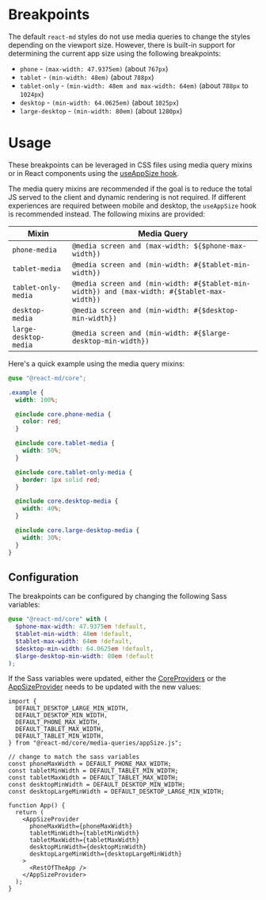 # Breakpoints

The default `react-md` styles do not use media queries to change the styles
depending on the viewport size. However, there is built-in support for determining
the current app size using the following breakpoints:

- `phone` - `(max-width: 47.9375em)` (about `767px`)
- `tablet` - `(min-width: 48em)` (about `788px`)
- `tablet-only` - `(min-width: 48em and max-width: 64em)` (about `788px` to `1024px`)
- `desktop` - `(min-width: 64.0625em)` (about `1025px`)
- `large-desktop` - `(min-width: 80em)` (about `1280px`)

# Usage

These breakpoints can be leveraged in CSS files using media query mixins or in
React components using the [useAppSize hook](/hooks/use-app-size).

The media query mixins are recommended if the goal is to reduce the total JS
served to the client and dynamic rendering is not required. If different
experiences are required between mobile and desktop, the `useAppSize` hook is
recommended instead. The following mixins are provided:

| Mixin                 | Media Query                                                                                 |
| --------------------- | ------------------------------------------------------------------------------------------- |
| `phone-media`         | `@media screen and (max-width: ${$phone-max-width})`                                        |
| `tablet-media`        | `@media screen and (min-width: #{$tablet-min-width})`                                       |
| `tablet-only-media`   | `@media screen and (min-width: #{$tablet-min-width}) and (max-width: #{$tablet-max-width})` |
| `desktop-media`       | `@media screen and (min-width: #{$desktop-min-width})`                                      |
| `large-desktop-media` | `@media screen and (min-width: #{$large-desktop-min-width})`                                |

Here's a quick example using the media query mixins:

```scss
@use "@react-md/core";

.example {
  width: 100%;

  @include core.phone-media {
    color: red;
  }

  @include core.tablet-media {
    width: 50%;
  }

  @include core.tablet-only-media {
    border: 1px solid red;
  }

  @include core.desktop-media {
    width: 40%;
  }

  @include core.large-desktop-media {
    width: 30%;
  }
}
```

## Configuration

The breakpoints can be configured by changing the following Sass variables:

```scss
@use "@react-md/core" with (
  $phone-max-width: 47.9375em !default,
  $tablet-min-width: 48em !default,
  $tablet-max-width: 64em !default,
  $desktop-min-width: 64.0625em !default,
  $large-desktop-min-width: 80em !default
);
```

If the Sass variables were updated, either the
[CoreProviders](/components/core-providers) or the
[AppSizeProvider](/components/app-size-provider) needs to be updated with the
new values:

```tsx
import {
  DEFAULT_DESKTOP_LARGE_MIN_WIDTH,
  DEFAULT_DESKTOP_MIN_WIDTH,
  DEFAULT_PHONE_MAX_WIDTH,
  DEFAULT_TABLET_MAX_WIDTH,
  DEFAULT_TABLET_MIN_WIDTH,
} from "@react-md/core/media-queries/appSize.js";

// change to match the sass variables
const phoneMaxWidth = DEFAULT_PHONE_MAX_WIDTH;
const tabletMinWidth = DEFAULT_TABLET_MIN_WIDTH;
const tabletMaxWidth = DEFAULT_TABLET_MAX_WIDTH;
const desktopMinWidth = DEFAULT_DESKTOP_MIN_WIDTH;
const desktopLargeMinWidth = DEFAULT_DESKTOP_LARGE_MIN_WIDTH;

function App() {
  return (
    <AppSizeProvider
      phoneMaxWidth={phoneMaxWidth}
      tabletMinWidth={tabletMinWidth}
      tabletMaxWidth={tabletMaxWidth}
      desktopMinWidth={desktopMinWidth}
      desktopLargeMinWidth={desktopLargeMinWidth}
    >
      <RestOfTheApp />
    </AppSizeProvider>
  );
}
```
